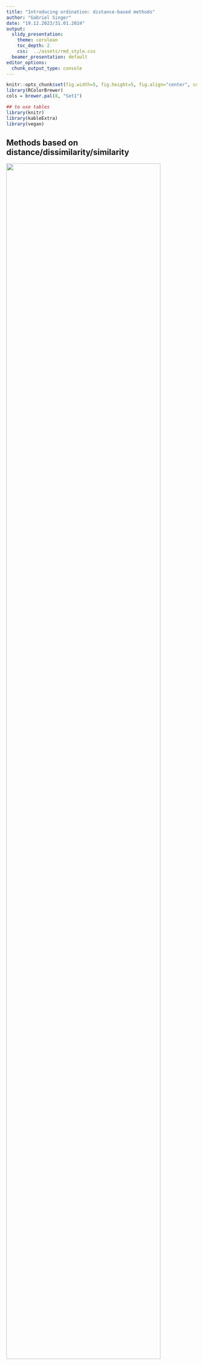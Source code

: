 ```yaml
---
title: "Introducing ordination: distance-based methods"
author: "Gabriel Singer"
date: "19.12.2023/31.01.2024"
output:
  slidy_presentation:
    theme: cerulean
    toc_depth: 2
    css:  ../assets/rmd_style.css
  beamer_presentation: default
editor_options:
  chunk_output_type: console
---
```



```r
knitr::opts_chunk$set(fig.width=5, fig.height=5, fig.align="center", collapse = TRUE, comment = "##", dev="png")
library(RColorBrewer)
cols = brewer.pal(8, "Set1")

## to use tables
library(knitr)
library(kableExtra)
library(vegan)
```

## Methods based on distance/dissimilarity/similarity

![](img/distance.png){width=90%}


## Why use dissimilarity-based methods?

<div class="left lt">

* Quantify how similar or how dissimilar various observations are with regard to many variables simultaneously.
* An efficient way to collapse information from a much too high-dimensional dataset.
* An explicit way to express (and analyze) community turnover in space and time (beta-diversity).
* Use various variable types from continuous to presence-absence and qualitative, even simultaneously.
* Choice of appropriate dissimilarity coefficient may allow avoiding *strange* transformations.
* Better handling of double-zeros, less horseshoe patterns in ordinations in situations of strong community turnover.
* Similarity may be translated into dissimilarity and vice-versa.

</div>

<div class="right rt">

Whenever compositional turnover at regional scale is of interest!

Diversity partitioning into $\alpha$, $\beta$, $\gamma$:

![](img/abg_div.png)
$\beta$-diversity is linked to species-accumulation curves.
</div>

##  (Dis)similarity coefficients

Euclidean and Bray-Curtis (Steinhaus, Sorenson) are two examples of many dissimilarity indices, here computed between any two sites for $p$ variables:

$$
d_{Euc}=\sqrt{\Delta{x_1}^2+\Delta{x_2}^2+...+\Delta{x_p}^2}
$$
where $\Delta{x}$ is the distance between two sites along any $X$-variable.

<br/>

$$
d_{BC}=\frac{\sum_{j=1}^p{|x_{1j}-x_{2j}|}}{\sum_{j=1}^p{(x_{1j}+x_{2j})}}
$$
which includes a notable normalization of differences between two sites with regard to any variable used.


## (Dis)similarity coefficients: some properties

<div class="left lt">

* symmetrical: consider a double zero as contributing to resemblance just like any other value
* asymmetrical: skip double zeros, considering that these are not informative (absence of a species at two sites does not tell anything about how similar these sites are!)

<br/>

* metric: minimum 0, positive for inequality, symmetric ($D_{(a,b)}=D_{(b,a)}$), triangle inequality holds

$$
D_{(a,b)}+D_{(b,c)}\geq{D_{(a,c)}}
$$
(think of a triangle: the distance from A to C via B must be larger than the direct distance from A to C)

* semimetric: do not follow the triangle inequality

$$
D_{(a,b)}+D_{(b,c)}<{D_{(a,c)}}
$$
... in which case perfect projections into Euclidean space are not possible. Two often used transformations to make semimetric coefficients analyzable in Euclidean space are adding a constant or $\sqrt(D)$.

</div>

<div class="right rt">

![](img/triangle.png)

</div>


## (Dis)similarity coefficients

![](img/legleg_diss1.png)

<br/>
 
![](img/legleg_diss2.png)

## Using dissimilarity: Cluster analysis

Hierarchical group-forming (clustering) based on pairwise (dis)similarity.

Three types:

1. Divisive: start with all, successively split into 2.
2. **Agglomerative**: start with individual observations and cluster pairwise, continue grouping clusters.
3. Non-hierarchical: e.g. K-means clustering (forcing K clusters)

<br/>

Various “linkage rules” to group clusters in agglomerative clustering:

* Single linkage looks for the nearest neighbour of any group member to other observations (tends to chaining). 
* **Average linkage** computes dissimilarities between two groups as the average dissimilarity among all pairwise group member dissimilarities (one from each cluster).
* **UPGMA** (unweighted-pair-groups method using arithmetic averages) is a version of an average linkage rule. 

```r
lipids<-read.table(file="data/BacterialMembrane.txt",header=TRUE)
names(lipids)
lip_data<-lipids[,4:20]
# abbreviations: MU = mono-unsaturated, SA = saturated, nb = non-branched, b = branched
# SA_branprop = proportion of branched and saturated FAs
# theory: unsaturated and branched FAs increase fluidity of membrane
# test (i) adaptation vs. (ii) acclimatization to temperature by changing FA composition of membranes

isolate<-factor(lipids$isolate)
temperature<-factor(lipids$temperature)
combifac<-factor(paste(temperature,"_",isolate,sep=""))

## distance matrix: Euclidean distance on arcsine-sqr-data
as_lip_data<-asin(sqrt(lip_data)) # very old-school, better don´t do ;-)
lipids_distE<-vegdist(as_lip_data, method="euclidean") 

## alternatively: Bray-Curtis distance with proportional data
lipids_distBC<-vegdist(lip_data, method="bray")

# cluster analysis #
# various agglomeration methods available and the choice is important, explore method=
# "single": nearest neighbour counts (good for gradients, but makes chains)
# "complete": all group members must be close, farthest group member counts (makes small spheric groups, good to find outliers)
# "average": compromise average strategy, new member joins at mean distance to all group members, actually UPGMA
# "ward.D": aims at minimizing within-group sums of squares of distances
lipids_cluster<-hclust(lipids_distBC, method = "ward.D")
lipids_cluster$height<-sqrt(lipids_cluster$height) # may help

# then compare effect of agglomeration method on dendrogram
plot(lipids_cluster, hang = -1, labels = combifac, ylab = "BC")

# which agglomeration method (and thus dendrogram) is best?
cophenetic(lipids_cluster) # linkage distances in dendrogram
plot(lipids_distBC,cophenetic(lipids_cluster))
cor(lipids_distBC,cophenetic(lipids_cluster),method="spearman")

cutree(lipids_cluster,k=4)
cutree(lipids_cluster,h=0.05)

plot(lipids_cluster, hang = -1, labels = combifac, ylab = "BC")
rect.hclust(lipids_cluster,k=4) # or specify height h instead of k

```


## Using dissimilarity: Principal Coordinate Analysis (PCoA)

(aka *metric scaling*)

Technique to project sites onto Cartesian (Euclidean) coordinates from pairwise dissimilarities. 

Imagine a road distance matrix between major towns. A 2D-projection of all pairwise distances produces a map (which gets better with less mountains and straighter roads in the area).

PCoA can be regarded as the inverse operation to computing a distance matrix. However, it can´t produce more "axes" than (n-1) as this is the maximum number of dimensions needed to completely represent n objects. A dissimilarity matrix and a consecutive PCoA are efficient means to condense data with p>>n.

PCoA is an important step in hypothesis-testing methods in the distance domain (see later).

<br/>

PCoA is based on an eigenvector decomposition like PCA:

* fast (not iterative)
* results in dimensions of ranked importance as in PCA
* forces sites into a Euclidean space and may thus represent non-metric dissimilarities (e.g. Bray-Curtis) not so well
* *made for* Euclidean distance or coefficients that can be transformed adequately.
* To improve representation (avoid negative eigenvalues) add constant to D or $\sqrt(D)$.

```r
# using the same distance matrix as cluster analysis 
pcoa<-cmdscale(lipids_distBC,k=2,eig=TRUE,add=TRUE)
# argument add=TRUE means a constant is added to distances to avoid negative eigenvalues

cumsum(pcoa$eig/sum(pcoa$eig)) # contributions of various PCoA axes
# first two axes cover 67% of variation of distances

pcoa$points # the site scores (coordinates in reduced space)

col.isolate<-isolate
levels(col.isolate)<-c("white","red")
col.isolate<-as.character(col.isolate)

pch.temperature<-as.numeric(as.character(temperature))
pch.temperature[pch.temperature==6]<-21
pch.temperature[pch.temperature==28]<-23

plot(pcoa$points,pch=pch.temperature,bg=col.isolate)
legend("topleft",pch=c(21,21,23,23),pt.bg=c("white","red","white","red"),
       legend=c("6°C - warm isolate","6°C - cold isolate","28°C - warm isolate","28°C - cold isolate"),cex=0.6)
```
```r
# how to relate species (=fatty acids) to ordination?
wascores(pcoa$points,lip_data) # as weighted averages of site (=sample) scores
text(wascores(pcoa$points,lip_data),labels=names(lip_data),cex=0.5)

ordisurf(pcoa$points,lip_data$FA7_MU,col="darkgreen",add=TRUE) # as contourplot

plot(envfit(pcoa$points,lip_data)) # take care: behaviour of species not necessarily monotonous in ordination space
```


## Using dissimilarity: Non-metric multidimensional scaling (NMDS)

An iterative search for an ordination configuration in a low-dimensional space with inter-object distances representing the observed dissimilarity/distance matrix as well as possible.

The measure of fit used is not actual dissimarity/distance but rank order of dissimilarities.

Iterative procedure:

1. Compute matrix of dissimilarities.
2. Decide on k, the number of dimensions.
3. Arrange objects in a random starting configuration.
4. Compute a measure of fit that expresses the match between inter-object distances of the configuration and the observed dissimilarities.  A **Shepard-plot** shows residuals as stress which is inversely related to fit. The measure of fit is computed using **ranks of observed dissimilarities and configuration distances**.
5. Reiteratively reposition the objects in the low-dimensional space and recompute fit to improve the match between inter-object distances and observed dissimilarities.
6. A final configuration is achieved when no more repositioning improves the fit. Steps 3) to 6) may be repeated with different random starting positions to avoid getting trapped in local minima.

```r
# non-metric multidimensional scaling (NMDS) #
# note that all resulting axes are equally important, plots may be rotated as needed

# using the same distance matrix as cluster analysis 
#mds_lipids<-isoMDS(lipids_distBC, k = 2, maxit=1000)
mds_lipids<-metaMDS(comm=lip_data, distance="bray", k = 2,trymax=100)

mds_lipids$stress # approximately 6.8% of dissimilarities remain unrepresented
mds_lipids$points # the site scores
stressplot(mds_lipids,lipids_distBC)
(gof<-goodness(mds_lipids,statistic="distance")) # goodness of fit by NMDS for each sample

# plotting of MDS scores
plot(mds_lipids$points,asp=1,xlab="MDS dimension 1",ylab="MDS dimension 2")
points(mds_lipids$points,pch=pch.temperature,bg=col.isolate,cex=gof*200) # to check goodness of fit, large symbol means bad fit

legend("topleft",pch=c(21,21,23,23),pt.bg=c("white","red","white","red"),
	legend=c("6°C - warm isolate","6°C - cold isolate","28°C - warm isolate","28°C - cold isolate"),cex=0.7)
```

```r
# relating underlying variables to ordination in nMDS
wascores(mds_lipids$points,lip_data) # as weighted averages of site (=sample) scores
text(wascores(pcoa$points,lip_data),labels=names(lip_data),cex=0.5)

ordisurf(mds_lipids,lip_data$FA7_MU,col="darkgreen",add=TRUE)

plot(envfit(pcoa$points,lip_data)) # take care: behaviour of species not necessarily monotonous in ordination space

# some more useful graphical tools
plot(mds_lipids$points,pch=pch.temperature,bg=col.isolate,asp=1,xlab="MDS dimension 1",ylab="MDS dimension 2",cex=2)
ordispider(mds_lipids$points,groups=combifac)
ordihull(mds_lipids$points,groups=combifac)
ordiellipse(mds_lipids$points,groups=combifac)
ordicluster(mds_lipids$points,cluster=lipids_cluster)
```

```r
plot(mds_lipids$points,pch=pch.temperature,bg=col.isolate,asp=1,xlab="MDS dimension 1",ylab="MDS dimension 2",cex=2)
ordispider(mds_lipids$points,groups=combifac)
```


## Hypothesis tests in the distance world


All known *study designs* with factors or continuous predictors may be transferred to the distance domain.

* PERMANOVA: An ANOVA-type of analysis testing effects of factors (also in interaction) on a multivariate matrix, thus MANOVA. Useful to test effects on *composition*. In the distance domain known as *permutational* MANOVA. In R implemented as `vegan::adonis`.

* dbRDA (distance-based RDA) and CAP (canonical analysis of principal coordinates): multiple-step analysis to test for effects of continuous predictors on a dissimilarity matrix. In R `vegan::capscale`.

* Mantel-test: An old-school test for correlation between two distance/dissimilarity matrices (e.g. one describing environment or physical distance, the other describing community turnover or genetic differentiation).  In R `vegan::mantel`.

![](img/dist_tests.png)


## Permutational MANOVA (PERMANOVA)

<div class="left lt">

Uses a test statistic based on distances within groups (to a group centroid or averaged among all pairs) versus distances from group centroids to the overall centroid.

<br/>

![](img/permanova.png){width=80%}

</div>

<div class="right rt">

1. The within-group sum of squares is the sum of squared distances from individual replicates to their group centroid.
2. The among-group sum of squares is the sum of squared distances from group centroids to the overall centroid.
3. A (pseudo-) F-value is computed using number of groups (a) and the total number of observations (N) as:
$$
F=\frac{SS_A/(a-1)}{SS_w/(N-a)}
$$
4. Significance is assessed by recomputing the test-statistic after permutations of group assignment.

<br/>

Prerequisite similar to ANOVA: homogeneous dispersion (multivariate variance, *cloud shape*). Tested using within-group distances to centroids.

</div>

## Permutational MANOVA (PERMANOVA)

```r
# PERMANOVA - non-parametric permutational MANOVA #
# a multivariate hypothesis test: 
# two factors and 1 multivariate response = "membrane FA composition"

# first testing for homogeneity of dispersion (homogeneous distances to group centroids)
disp.check<-betadisper(lipids_distBC,combifac)
disp.check$distances
boxplot(disp.check$distances~combifac)
anova(lm(disp.check$distances~combifac))
anova(disp.check)
permutest(disp.check)

# the actual PERMANOVA
adonis(lipids_distBC~isolate*temperature)
```

## Canonical analysis of principal coordinates (CAP)

<div class="left lt">

Following scheme taken from description of db-RDA. Essentially 3 steps:

1. Computation of a (square) dissimilarity matrix D from (Cartesian) raw data. Choose coefficient well!
2. PCoA based on D *recreates* Cartesian coordinates with a dimensionality imposed by n (or p if p<n). If D was semimetric, (minor) axes with negative eigenvalues may occur.
3. RDA on the PCoA-axes and constraints of choice (factors/dummy variables, continuous predictors). Instead of RDA other constrained methods are possible as well, e.g. discriminant analysis, other classification routines, etc.

</div>

<div class="right rt">
 
![](img/dbRDA.png){width=90%}

</div>

## Canonical analysis of principal coordinates (CAP)

```r
cap<-capscale(lipids_distBC~isolate*temperature)
summary(cap)

anova(cap,by="axis",model="direct",perm.max=9999,step=1000)
anova(cap,by="terms",model="direct",perm.max=9999,step=1000)

# all functions more or less taken from RDA
# e.g. to get site scores for plotting
#scores(cap,display="sites")[,1:2]
```





